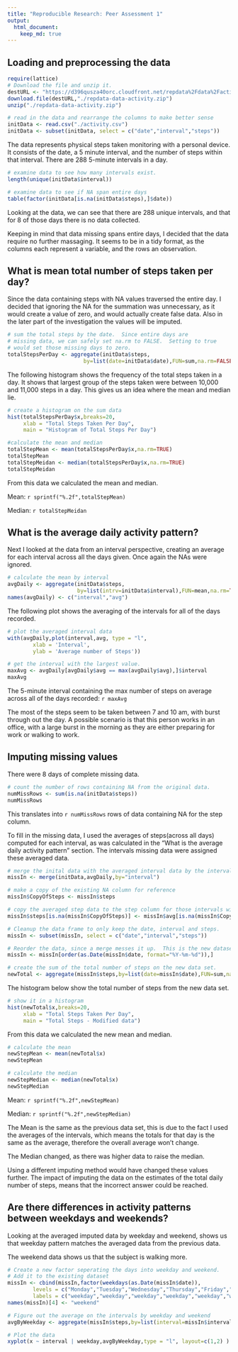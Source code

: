 ```yaml
---
title: "Reproducible Research: Peer Assessment 1"
output: 
  html_document:
    keep_md: true
---
```



## Loading and preprocessing the data

```r
require(lattice)
# Download the file and unzip it.
destURL <- "https://d396qusza40orc.cloudfront.net/repdata%2Fdata%2Factivity.zip"
download.file(destURL,"./repdata-data-activity.zip")
unzip("./repdata-data-activity.zip")

# read in the data and rearrange the columns to make better sense
initData <- read.csv("./activity.csv")
initData <- subset(initData, select = c("date","interval","steps"))
```

The data represents physical steps taken monitoring with a personal device.  It consists of the date, a 5 minute interval, and the number of steps within that interval.  There are 288 5-minute intervals in a day.

```r
# examine data to see how many intervals exist.
length(unique(initData$interval))

# examine data to see if NA span entire days
table(factor(initData[is.na(initData$steps),]$date))
```

Looking at the data, we can see that there are 288 unique intervals, and that for 8 of those days there is no data collected. 

Keeping in mind that data missing spans entire days, I decided that the data require no further massaging.  It seems to be in a tidy format, as the columns each represent a variable, and the rows an observation.

## What is mean total number of steps taken per day?

Since the data containing steps with NA values traversed the entire day. I decided that ignoring the NA for the summation was unnecessary, as it would create a value of zero, and would actually create false data.  Also in the later part of the investigation the values will be imputed.

```r
# sum the total steps by the date.  Since entire days are
# missing data, we can safely set na.rm to FALSE.  Setting to true
# would set those missing days to zero.
totalStepsPerDay <- aggregate(initData$steps,
                        by=list(date=initData$date),FUN=sum,na.rm=FALSE)
```

The following histogram shows the frequency of the total steps taken in a day.  It shows that largest group of the steps taken were between 10,000 and 11,000 steps in a day.  This gives us an idea where the mean and median lie.

```r
# create a histogram on the sum data
hist(totalStepsPerDay$x,breaks=20,
     xlab = "Total Steps Taken Per Day",
     main = "Histogram of Total Steps Per Day")

#calculate the mean and median
totalStepMean <- mean(totalStepsPerDay$x,na.rm=TRUE)
totalStepMean
totalStepMeidan <- median(totalStepsPerDay$x,na.rm=TRUE)
totalStepMeidan
```

From this data we calculated the mean and median.

Mean: `r sprintf("%.2f",totalStepMean)`

Median: `r totalStepMeidan`

## What is the average daily activity pattern?

Next I looked at the data from an interval perspective, creating an average for each interval across all the days given.  Once again the NAs were ignored.

```r
# calculate the mean by interval
avgDaily <- aggregate(initData$steps,
                      by=list(intrv=initData$interval),FUN=mean,na.rm=TRUE)
names(avgDaily) <- c("interval","avg")
```

The following plot shows the averaging of the intervals for all of the days recorded.  

```r
# plot the averaged interval data
with(avgDaily,plot(interval,avg, type = "l", 
        xlab = 'Interval',
        ylab = 'Average number of Steps'))

# get the interval with the largest value.
maxAvg <- avgDaily[avgDaily$avg == max(avgDaily$avg),]$interval
maxAvg
```

The 5-minute interval containing the max number of steps on average across all of the days recorded: `r maxAvg`

The most of the steps seem to be taken between 7 and 10 am, with burst through out the day.  A possible scenario is that this person works in an office, with a large burst in the morning as they are either preparing for work or walking to work.

## Imputing missing values

There were 8 days of complete missing data.

```r
# count the number of rows containing NA from the original data.
numMissRows <- sum(is.na(initData$steps))
numMissRows
```

This translates into `r numMissRows` rows of data containing NA for the step column.

To fill in the missing data, I used the averages of steps(across all days)  computed for each interval, as was calculated in the "What is the average daily activity pattern" section. The intervals missing data were assigned these averaged data.

```r
# merge the inital data with the averaged interval data by the interval column.
missIn <- merge(initData,avgDaily,by="interval")

# make a copy of the existing NA column for reference
missIn$CopyOfSteps <- missIn$steps

# copy the averaged step data to the step column for those intervals with NA steps.
missIn$steps[is.na(missIn$CopyOfSteps)] <- missIn$avg[is.na(missIn$CopyOfSteps)]

# Cleanup the data frame to only keep the date, interval and steps.
missIn <- subset(missIn, select = c("date","interval","steps"))

# Reorder the data, since a merge messes it up.  This is the new dataset
missIn <- missIn[order(as.Date(missIn$date, format="%Y-%m-%d")),]

# create the sum of the total number of steps on the new data set.
newTotal <- aggregate(missIn$steps,by=list(date=missIn$date),FUN=sum,na.rm=TRUE)

```

The histogram below show the total number of steps from the new data set.

```r

# show it in a histogram
hist(newTotal$x,breaks=20,
     xlab = "Total Steps Taken Per Day",
     main = "Total Steps - Modified data")

```

From this data we calculated the new mean and median.

```r
# calculate the mean
newStepMean <- mean(newTotal$x)
newStepMean

# calculate the median
newStepMedian <- median(newTotal$x)
newStepMedian
```

Mean: `r sprintf("%.2f",newStepMean)`

Median: `r sprintf("%.2f",newStepMedian)`

The Mean is the same as the previous data set, this is due to the fact I used the averages of the intervals, which means the totals for that day is the same as the average, therefore the overall average won't change.

The Median changed, as there was higher data to raise the median.

Using a different imputing method would have changed these values further.  The impact of imputing the data on the estimates of the total daily number of steps, means that the incorrect answer could be reached.

## Are there differences in activity patterns between weekdays and weekends?

Looking at the averaged imputed data by weekday and weekend, shows us that weekday pattern matches the averaged data from the previous data.  

The weekend data shows us that the subject is walking more.

```r
# Create a new factor seperating the days into weekday and weekend.  
# Add it to the existing dataset
missIn <- cbind(missIn,factor(weekdays(as.Date(missIn$date)), 
        levels = c("Monday","Tuesday","Wednesday","Thursday","Friday","Saturday","Sunday"), 
        labels = c("weekday","weekday","weekday","weekday","weekday","weekend","weekend")))
names(missIn)[4] <- "weekend"

# Figure out the average on the intervals by weekday and weekend
avgByWeekday <- aggregate(missIn$steps,by=list(interval=missIn$interval,                        weekday=factor(missIn$weekend)),FUN=mean,na.rm=TRUE)

# Plot the data
xyplot(x ~ interval | weekday,avgByWeekday,type = "l", layout=c(1,2) )
```